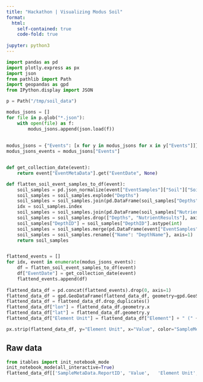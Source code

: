 ```yaml
---
title: "Hackathon | Visualizing Modus Soil"
format:
  html:
    self-contained: true
    code-fold: true
    
jupyter: python3
---
```



```python
import pandas as pd
import plotly.express as px
import json
from pathlib import Path
import geopandas as gpd
from IPython.display import JSON

p = Path("/tmp/soil_data")

modus_jsons = [] 
for file in p.glob("*.json"):
    with open(file) as f:
        modus_jsons.append(json.load(f))
        
        
modus_jsons = {"Events": [x for y in modus_jsons for x in y["Events"]]}
modus_jsons_events = modus_jsons["Events"]


def get_collection_date(event):
    return event["EventMetaData"].get("EventDate", None)

def flatten_soil_event_samples_to_df(event):   
    soil_samples = pd.json_normalize(event["EventSamples"]["Soil"]["SoilSamples"])
    soil_samples = soil_samples.explode("Depths")
    soil_samples = soil_samples.join(pd.DataFrame(soil_samples["Depths"].tolist()).explode("NutrientResults"))
    idx = soil_samples.index
    soil_samples = soil_samples.join(pd.DataFrame(soil_samples["NutrientResults"].tolist(), index=idx))
    soil_samples = soil_samples.drop(["Depths", "NutrientResults"], axis=1)
    soil_samples["DepthID"] = soil_samples["DepthID"].astype(int)
    soil_samples = soil_samples.merge(pd.DataFrame(event["EventSamples"]["Soil"]["DepthRefs"]), on="DepthID")
    soil_samples = soil_samples.rename({"Name": "DepthName"}, axis=1)
    return soil_samples


flattend_events = []
for idx, event in enumerate(modus_jsons_events):
    df = flatten_soil_event_samples_to_df(event)
    df["EventDate"] = get_collection_date(event)
    flattend_events.append(df)
    
flattend_data_df = pd.concat(flattend_events).drop(0, axis=1)
flattend_data_df = gpd.GeoDataFrame(flattend_data_df, geometry=gpd.GeoSeries.from_wkt(flattend_data_df["SampleMetaData.Geometry.wkt"]))
flattend_data_df = flattend_data_df.drop_duplicates()
flattend_data_df["lon"] = flattend_data_df.geometry.x
flattend_data_df["lat"] = flattend_data_df.geometry.y
flattend_data_df["Element Unit"] = flattend_data_df["Element"] + " (" + flattend_data_df["ValueUnit"] + ")"
```

```python
px.strip(flattend_data_df, y="Element Unit", x="Value", color="SampleMetaData.ReportID")
```


## Raw data
```python
from itables import init_notebook_mode
init_notebook_mode(all_interactive=True)
flattend_data_df[['SampleMetaData.ReportID', 'Value',   'Element Unit', 'EventDate',]]
```